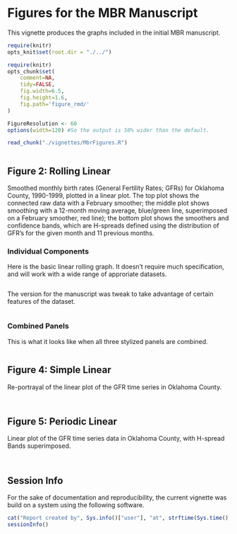 <!--
%\VignetteEngine{knitr::knitr}
%\VignetteIndexEntry{Figures for the MBR Manuscript}
-->

# Figures for the MBR Manuscript
This vignette produces the graphs included in the initial MBR manuscript.

<!-- For some reason, this works better in an isolated chunk. Force knitr to use the repository's root directory as the working directory. -->
```r
require(knitr)
opts_knit$set(root.dir = "./../") 
```


```r
require(knitr)
opts_chunk$set(
    comment=NA, 
    tidy=FALSE,
    fig.width=6.5, 
    fig.height=1.6,
    fig.path='figure_rmd/'
)

FigureResolution <- 60
options(width=120) #So the output is 50% wider than the default.

read_chunk("./vignettes/MbrFigures.R") 
```

<!-- Load the packages.  Suppress the output when loading packages. --> 
```r
```


## Figure 2: Rolling Linear
Smoothed monthly birth rates (General Fertility Rates; GFRs) for Oklahoma County, 1990-1999, plotted in a linear plot.  The top plot shows the connected raw data with a February smoother; the middle plot shows smoothing with a 12-month moving average, blue/green line, superimposed on a February smoother, red line); the bottom plot shows the smoothers and confidence bands, which are H-spreads defined using the distribution of GFR's for the given month and 11 previous months.

### Individual Components
Here is the basic linear rolling graph.  It doesn't require much specification, and will work with a wide range of approriate datasets.

```r
```

The version for the manuscript was tweak to take advantage of certain features of the dataset.

```r
```

### Combined Panels
This is what it looks like when all three stylized panels are combined.

```r
```


## Figure 4: Simple Linear
Re-portrayal of the linear plot of the GFR time series in Oklahoma County.

```r
```

```r
```

## Figure 5: Periodic Linear
Linear plot of the GFR time series data in Oklahoma County, with H-spread Bands superimposed.

```r
```

```r
```

## Session Info
For the sake of documentation and reproducibility, the current vignette was build on a system using the following software.

```r
cat("Report created by", Sys.info()["user"], "at", strftime(Sys.time(), "%c, %z"))
sessionInfo()
```
